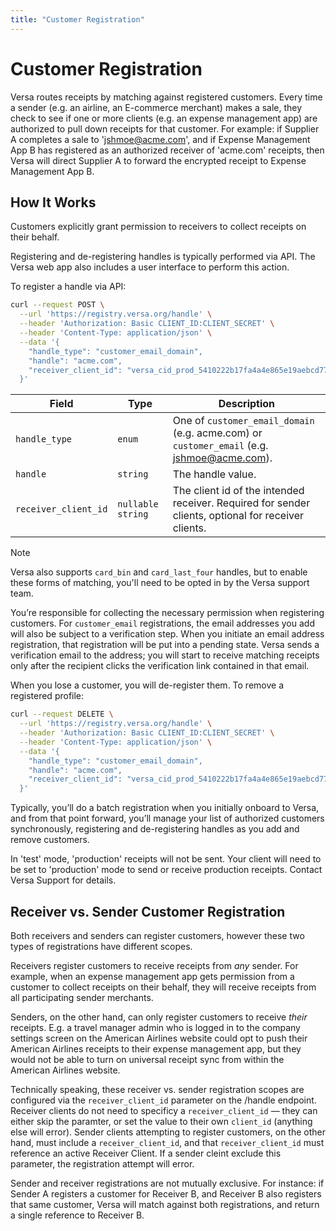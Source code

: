 ```yaml
---
title: "Customer Registration"
---
```


# Customer Registration

Versa routes receipts by matching against registered customers. Every time a sender (e.g. an airline, an E-commerce merchant) makes a sale, they check to see if one or more clients (e.g. an expense management app) are authorized to pull down receipts for that customer. For example: if Supplier A completes a sale to 'jshmoe@acme.com', and if Expense Management App B has registered as an authorized receiver of 'acme.com' receipts, then Versa will direct Supplier A to forward the encrypted receipt to Expense Management App B.

## How It Works

Customers explicitly grant permission to receivers to collect receipts on their behalf.

Registering and de-registering handles is typically performed via API. The Versa web app also includes a user interface to perform this action.

To register a handle via API:

```bash
curl --request POST \
  --url 'https://registry.versa.org/handle' \
  --header 'Authorization: Basic CLIENT_ID:CLIENT_SECRET' \
  --header 'Content-Type: application/json' \
  --data '{
    "handle_type": "customer_email_domain",
    "handle": "acme.com",
    "receiver_client_id": "versa_cid_prod_5410222b17fa4a4e865e19aebcd77cba"
  }'
```

| Field                | Type              | Description                                                                                         |
| -------------------- | ----------------- | --------------------------------------------------------------------------------------------------- |
| `handle_type`        | `enum`            | One of `customer_email_domain` (e.g. acme.com) or `customer_email` (e.g. jshmoe@acme.com).          |
| `handle`             | `string`          | The handle value.                                                                                   |
| `receiver_client_id` | `nullable string` | The client id of the intended receiver. Required for sender clients, optional for receiver clients. |

> [!NOTE]
> Versa also supports `card_bin` and `card_last_four` handles, but to enable these forms of matching, you'll need to be opted in by the Versa support team.

You’re responsible for collecting the necessary permission when registering customers. For `customer_email` registrations, the email addresses you add will also be subject to a verification step. When you initiate an email address registration, that registration will be put into a pending state. Versa sends a verification email to the address; you will start to receive matching receipts only after the recipient clicks the verification link contained in that email.

When you lose a customer, you will de-register them. To remove a registered profile:

```bash
curl --request DELETE \
  --url 'https://registry.versa.org/handle' \
  --header 'Authorization: Basic CLIENT_ID:CLIENT_SECRET' \
  --header 'Content-Type: application/json' \
  --data '{
    "handle_type": "customer_email_domain",
    "handle": "acme.com",
    "receiver_client_id": "versa_cid_prod_5410222b17fa4a4e865e19aebcd77cba"
  }'
```

Typically, you’ll do a batch registration when you initially onboard to Versa, and from that point forward, you’ll manage your list of authorized customers synchronously, registering and de-registering handles as you add and remove customers.

In 'test' mode, 'production' receipts will not be sent. Your client will need to be set to 'production' mode to send or receive production receipts. Contact Versa Support for details.

## Receiver vs. Sender Customer Registration

Both receivers and senders can register customers, however these two types of registrations have different scopes.

Receivers register customers to receive receipts from _any_ sender. For example, when an expense management app gets permission from a customer to collect receipts on their behalf, they will receive receipts from all participating sender merchants.

Senders, on the other hand, can only register customers to receive _their_ receipts. E.g. a travel manager admin who is logged in to the company settings screen on the American Airlines website could opt to push their American Airlines receipts to their expense management app, but they would not be able to turn on universal receipt sync from within the American Airlines website.

Technically speaking, these receiver vs. sender registration scopes are configured via the `receiver_client_id` parameter on the /handle endpoint. Receiver clients do not need to specificy a `receiver_client_id` — they can either skip the paramter, or set the value to their own `client_id` (anything else will error). Sender clients attempting to register customers, on the other hand, must include a `receiver_client_id`, and that `receiver_client_id` must reference an active Receiver Client. If a sender cleint exclude this parameter, the registration attempt will error.

Sender and receiver registrations are not mutually exclusive. For instance: if Sender A registers a customer for Receiver B, and Receiver B also registers that same customer, Versa will match against both registrations, and return a single reference to Receiver B.
